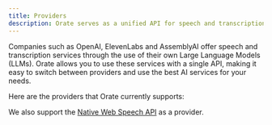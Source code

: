 ```yaml
---
title: Providers
description: Orate serves as a unified API for speech and transcription services.
---
```


Companies such as OpenAI, ElevenLabs and AssemblyAI offer speech and transcription services through the use of their own Large Language Models (LLMs). Orate allows you to use these services with a single API, making it easy to switch between providers and use the best AI services for your needs.

Here are the providers that Orate currently supports:

<div className="grid sm:grid-cols-2 gap-4">
  <ProviderCard id="assembly" provider="AssemblyAI" supports={['transcription']} />
  <ProviderCard id="deepgram" provider="Deepgram" supports={['speech', 'transcription']} />
  <ProviderCard id="elevenlabs" provider="ElevenLabs" supports={['speech']} />
  <ProviderCard id="gladia" provider="Gladia" supports={['transcription']} />
  <ProviderCard id="google" provider="Google" supports={['speech', 'transcription']} />
  <ProviderCard id="ibm" provider="IBM Watson" supports={['speech', 'transcription']} />
  <ProviderCard id="azure" provider="Microsoft Azure" supports={['speech', 'transcription']} />
  <ProviderCard id="murf" provider="Murf" supports={['speech']} />
  <ProviderCard id="openai" provider="OpenAI" supports={['speech', 'transcription']} />
  <ProviderCard id="rev" provider="Rev" supports={['transcription']} />
  <ProviderCard id="speechify" provider="Speechify" supports={['speech']} />
</div>

We also support the [Native Web Speech API](/docs/native) as a provider.
